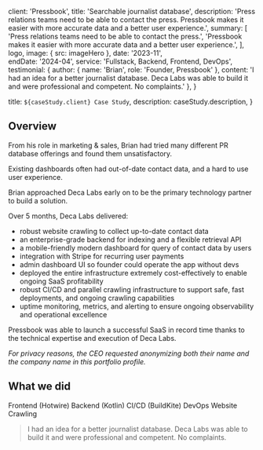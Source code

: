 
  client: 'Pressbook',
  title: 'Searchable journalist database',
  description:
    'Press relations teams need to be able to contact the press. Pressbook makes it easier with more accurate data and a better user experience.',
  summary: [
    'Press relations teams need to be able to contact the press.',
    'Pressbook makes it easier with more accurate data and a better user experience.',
  ],
  logo,
  image: { src: imageHero },
  date: '2023-11',  
  endDate: '2024-04',
  service: 'Fullstack, Backend, Frontend, DevOps',
  testimonial: {
    author: { name: 'Brian', role: 'Founder, Pressbook' },
    content:
      'I had an idea for a better journalist database. Deca Labs was able to build it and were professional and competent. No complaints.'
  },
}

  title: `${caseStudy.client} Case Study`,
  description: caseStudy.description,
}

## Overview

From his role in marketing & sales, Brian had tried many different PR database offerings and found them unsatisfactory.

Existing dashboards often had out-of-date contact data, and a hard to use user experience.

Brian approached Deca Labs early on to be the primary technology partner to build a solution.

Over 5 months, Deca Labs delivered:

- robust website crawling to collect up-to-date contact data
- an enterprise-grade backend for indexing and a flexible retrieval API
- a mobile-friendly modern dashboard for query of contact data by users
- integration with Stripe for recurring user payments
- admin dashboard UI so founder could operate the app without devs
- deployed the entire infrastructure extremely cost-effectively to enable ongoing SaaS profitability
- robust CI/CD and parallel crawling infrastructure to support safe, fast deployments, and ongoing crawling capabilities
- uptime monitoring, metrics, and alerting to ensure ongoing observability and operational excellence

Pressbook was able to launch a successful SaaS in record time thanks to the technical expertise and execution of Deca Labs.

*For privacy reasons, the CEO requested anonymizing both their name and the company name in this portfolio profile.*

## What we did

<TagList>
  <TagListItem>Frontend (Hotwire)</TagListItem>
  <TagListItem>Backend (Kotlin)</TagListItem>
  <TagListItem>CI/CD (BuildKite)</TagListItem>
  <TagListItem>DevOps</TagListItem>
   <TagListItem>Website Crawling</TagListItem>
</TagList>

<Blockquote
  author={{ name: 'Brian', role: 'Founder, Pressbook' }}
  image={{ src: imageCeo }}
>
  I had an idea for a better journalist database. Deca Labs was able to build it and were professional and competent. No complaints.
</Blockquote>

<StatList>
  <StatListItem value="40k" label="Contacts Crawled" />
  <StatListItem value="93s" label="Efficient CI/CD" />
  <StatListItem value="$107/m" label="Economical Deployment" />
  <StatListItem value="$976/m" label="Saved Cloud Costs" />
</StatList>
